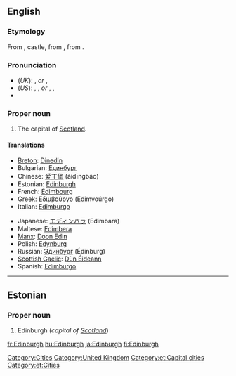 ==English==
{{wikipedia}}

===Etymology===
From {{etyl|ang|en}} {{term|burg|lang=ang}}, castle, from {{proto|Germanic|burgs|fortress|lang=en}}, from {{proto|Indo-European|bhrgh|fortified elevation|lang=en}}.
{{etystub}} <!---What about the "Edin-" part?--->

===Pronunciation===
* (''UK''): {{IPA|/ˈɛdɪnbərə/}}, {{SAMPA|/"EdInb@r@/}} ''or'' {{IPA|/ˈɛdɪnbrə/}}, {{SAMPA|/"EdInbr@/}}
* (''US''): {{enPR|ĕdʹən-bŭr-ə}}, {{IPA|/ˈɛdənbʌrə/}}, {{SAMPA|/"Ed@nbVr@/}} ''or'' {{enPR|ĕdʹən-bər-ə}}, {{IPA|/ˈɛdənbərə/}}, {{SAMPA|/"Ed@nb@r@/}}
* {{audio|en-uk-edinburgh.ogg|Audio (UK)}}

===Proper noun===
{{en-proper noun}}

# The capital of [[Scotland]].

====Translations====
{{trans-top|capital of Scotland}}
* [[Breton]]: [[Dinedin]]
* Bulgarian: [[Единбург]]
* Chinese: [[爱丁堡]] (àidīngbăo)
* Estonian: [[#Estonian|Edinburgh]]
* French: [[Édimbourg]]
* Greek: [[Εδιμβούργο]] (Edimvoúrgo) {{n}}
* Italian: [[Edimburgo]] {{f}}
{{trans-mid}}
* Japanese: [[エディンバラ]] (Edimbara)
* Maltese: [[Edimbera]]
* [[Manx]]: [[Doon Edin]]
* Polish: [[Edynburg]] {{m}}
* Russian: [[Эдинбург]] (Édinburg) {{m}}
* [[Scottish Gaelic]]: [[Dùn Éideann]]
* Spanish: [[Edimburgo]] {{m}}
{{trans-bottom}}

[[Category:Cities]]
[[Category:United Kingdom]]

----

==Estonian==

===Proper noun===
{{infl|et|proper noun}}

# Edinburgh (''capital of [[Scotland]]'')

[[Category:et:Capital cities]]
[[Category:et:Cities]]

[[fr:Edinburgh]]
[[hu:Edinburgh]]
[[ja:Edinburgh]]
[[fi:Edinburgh]]